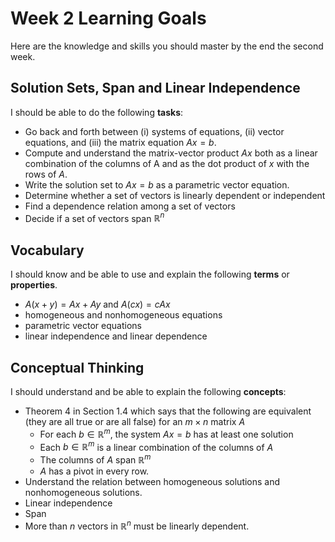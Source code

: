 # Week 2 Learning Goals

Here are the knowledge and skills you should master by the end the second week.


## Solution Sets, Span and Linear Independence

I should be able to do the following **tasks**:

* Go back and forth between (i) systems of equations, (ii) vector equations, and (iii) the matrix equation $Ax = b$.
* Compute and understand the matrix-vector product $A x$ both as a linear combination of the columns of A and as the dot product of $x$ with the rows of $A$.
* Write the solution set to $Ax=b$ as a parametric vector equation.
* Determine whether a set of vectors is linearly dependent or independent
* Find a dependence relation among a set of vectors
* Decide if a set of vectors span $\mathbb{R}^n$

## Vocabulary

I should know and be able to use and explain the following **terms** or **properties**. 

* $A(x + y) = Ax + Ay$ and $A(c x) = c A x$
* homogeneous and nonhomogeneous equations
* parametric vector equations
* linear independence and linear dependence

## Conceptual Thinking

I should understand and be able to explain the following **concepts**:

* Theorem 4 in Section 1.4 which says that the following are equivalent (they are all true or are all false) for an $m \times n$ matrix $A$
    * For each $b \in  \mathbb{R}^m$, the system $A x = b$ has at least one solution
    * Each $b \in  \mathbb{R}^m$ is a linear combination of the columns of $A$
    * The columns of $A$ span $\mathbb{R}^m$
    * $A$ has a pivot in every row.
* Understand the relation between homogeneous solutions and nonhomogeneous solutions.
* Linear independence
* Span
* More than $n$ vectors in $\mathbb{R}^n$ must be linearly dependent.
